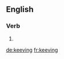 
==English==

===Verb===
{{head|en|present participle}}

# {{present participle of|keeve|lang=en}}

[[de:keeving]]
[[fr:keeving]]
